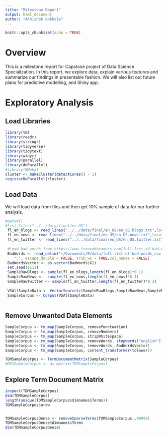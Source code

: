 ```yaml
---
title: "Milestone Report"
output: html_document
auther: "Abhishek Gokhale"  
---
```


```r
knitr::opts_chunk$set(echo = TRUE)
```

# Overview
This is a milestone report for Capstone project of Data Science Specialization. In this report, we explore data, explain various features and summarize our findings in presentable fashion. We will also list out future plans for predictive modelling, and Shiny app.  

# Exploratory Analysis  
## Load Libraries  
```r
library(tm)
library(readr)
library(stringr)
library(tidyverse)
library(tidytext)
library(widyr)
library(parallel)
library(doParallel)
#library(RWeka)
cluster <- makeCluster(detectCores() - 1)
registerDoParallel(cluster)
```

## Load Data  
We will load data from files and then get 10% sample of data for our further analysis.   
```r
#getwd()
#list.files("../../data/final/en_US")
 fl_en_blogs <- read_lines("../../data/final/en_US/en_US.blogs.txt",locale = locale(encoding = "UTF-8"))
 fl_en_news <- read_lines("../../data/final/en_US/en_US.news.txt",locale = locale(encoding = "UTF-8"))
 fl_en_twitter <- read_lines("../../data/final/en_US/en_US.twitter.txt",locale = locale(encoding = "UTF-8")) 
 
 #Load bad words from https://www.freewebheaders.com/full-list-of-bad-words-banned-by-google/
 BadWords <- read_delim("~/Documents/R/data/full-list-of-bad-words_csv-file_2018_07_30.csv", 
    ";", escape_double = FALSE, trim_ws = TRUE,col_names = FALSE)
 BadWordsVector <- as.vector(BadWords$X1)
 set.seed(1111)
 SampleRawBlogs <- sample(fl_en_blogs,length(fl_en_blogs)*0.1)
 SampleRawNews <-  sample(fl_en_news,length(fl_en_news)*0.1)
 SampleRawTwitter <- sample(fl_en_twitter,length(fl_en_twitter)*0.1)
 
 VSAllSampleData <- VectorSource(c(SampleRawBlogs,SampleRawNews,SampleRawTwitter))
 SampleCorpus <- Corpus(VSAllSampleData)
   
```

## Remove Unwanted Data Elements  
```r
SampleCorpus <- tm_map(SampleCorpus, removePunctuation)
SampleCorpus <- tm_map(SampleCorpus, removeNumbers)
SampleCorpus <- tm_map(SampleCorpus, stripWhitespace)
SampleCorpus <- tm_map(SampleCorpus, removeWords, stopwords("english"))
SampleCorpus <- tm_map(SampleCorpus, removeWords, BadWordsVector)
SampleCorpus <- tm_map(SampleCorpus, content_transformer(tolower))

TDMSampleCorpus <- TermDocumentMatrix(SampleCorpus)
#MTXSampleCorpus <- as.matrix(TDMSampleCorpus)
```

## Explore Term Document Matrix  
```r
inspect(TDMSampleCorpus)
dim(TDMSampleCorpus)
length(unique(TDMSampleCorpus$dimnames$Terms))
TDMSampleCorpus$nrow


TDMSampleCorpusDense <- removeSparseTerms(TDMSampleCorpus,.99999)
TDMSampleCorpusDense$dimnames$Terms
dim(TDMSampleCorpusDense)

```

